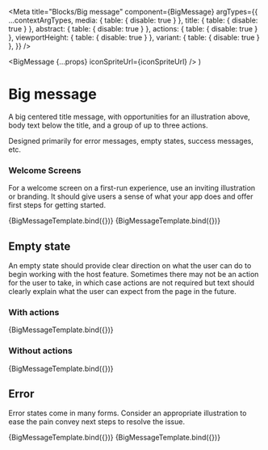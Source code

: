 

<Meta
  title="Blocks/Big message"
  component={BigMessage}
  argTypes={{
    ...contextArgTypes,
    media: { table: { disable: true } },
    title: { table: { disable: true } },
    abstract: { table: { disable: true } },
    actions: { table: { disable: true } },
    viewportHeight: { table: { disable: true } },
    variant: { table: { disable: true } },
  }}
/>

  <BigMessage {...props} iconSpriteUrl={iconSpriteUrl} />
)

# Big message

A big centered title message, with opportunities for an illustration above, body text below the title, and a group of up to three actions.

Designed primarily for error messages, empty states, success messages, etc.

### Welcome Screens

For a welcome screen on a first-run experience, use an inviting illustration or branding. It should give users a sense of what your app does and offer first steps for getting started.

<Canvas withSource="none">
  <Story
    name="Welcome variant 1"
    args={{
      themeName: 'light',
      accentScheme: 'teams',
      media: { label: 'Hello', illustration: 'hello' },
      title: [{ text: 'Welcome to Contoso! Your opinion counts.' }],
      abstract: [
        { text: 'Contoso is your tool to create, take, and manage polls.' },
      ],
      actions: {
        primary: { actionId: 'a1', label: 'Sign in' },
        secondary: { actionId: 'a2', label: 'Sign up' },
        tertiary: { actionId: 'a3', label: 'Learn more about Contoso' },
      },
    }}
  >
    {BigMessageTemplate.bind({})}
  </Story>
</Canvas>

<ArgsTable story="Welcome variant 1" />

<Canvas withSource="none">
  <Story
    name="Welcome variant 2"
    args={{
      themeName: 'light',
      accentScheme: 'teams',
      media: { label: 'Hello', illustration: 'hello' },
      title: [{ text: 'Welcome to your workspace, Daniela' }],
      abstract: [
        {
          text: 'Access all your boards for photos, files, and tasks from a single place.',
        },
      ],
      actions: {
        primary: {
          actionId: 'a1',
          label: 'Create a board',
          icon: 'add',
        },
        secondary: {
          actionId: 'a2',
          label: 'Find an existing board',
          icon: 'search',
        },
      },
    }}
  >
    {BigMessageTemplate.bind({})}
  </Story>
</Canvas>

<ArgsTable story="Welcome variant 2" />

## Empty state

An empty state should provide clear direction on what the user can do to begin working with the host feature. Sometimes there may not be an action for the user to take, in which case actions are not required but text should clearly explain what the user can expect from the page in the future.

### With actions

<Canvas withSource="none">
  <Story
    name="Empty with Actions"
    args={{
      themeName: 'light',
      accentScheme: 'teams',
      media: { label: 'Empty', illustration: 'empty' },
      actions: {
        primary: {
          actionId: 'a1',
          label: 'Create a task',
          icon: 'add',
        },
        secondary: {
          actionId: 'a2',
          label: 'Find an existing task',
          icon: 'search',
        },
      },
    }}
  >
    {BigMessageTemplate.bind({})}
  </Story>
</Canvas>

<ArgsTable story="Empty with Actions" />

### Without actions

<Canvas withSource="none">
  <Story
    name="Empty"
    args={{
      themeName: 'light',
      accentScheme: 'teams',
      media: { label: 'Empty', illustration: 'empty' },
      title: [{ text: "Once you're assigned a task, you'll find it here" }],
      abstract: [{ text: 'Until then, enjoy your time off.' }],
    }}
  >
    {BigMessageTemplate.bind({})}
  </Story>
</Canvas>

<ArgsTable story="Empty" />

## Error

Error states come in many forms. Consider an appropriate illustration to ease the pain convey next steps to resolve the issue.

<Canvas withSource="none">
  <Story
    name="Error"
    args={{
      themeName: 'light',
      accentScheme: 'teams',
      media: { label: 'Error', illustration: 'error' },
      title: [{ text: 'Something went wrong' }],
      actions: {
        secondary: {
          actionId: 'a1',
          label: 'Go back',
          icon: 'arrow_left',
        },
        tertiary: {
          actionId: 'a2',
          label: 'Try again',
          icon: 'arrow_sync',
        },
      },
    }}
  >
    {BigMessageTemplate.bind({})}
  </Story>
</Canvas>

<ArgsTable story="Error" />

<Canvas withSource="none">
  <Story
    name="Error without illustration"
    args={{
      themeName: 'light',
      accentScheme: 'teams',
      title: [{ text: 'Something went wrong' }],
      abstract: [
        {
          text: 'Try searching with common words or checking for spelling errors',
        },
      ],
    }}
  >
    {BigMessageTemplate.bind({})}
  </Story>
</Canvas>

<ArgsTable story="Error without illustration" />
